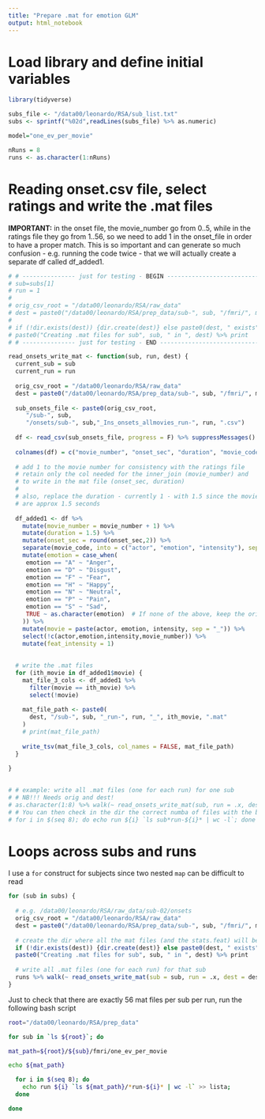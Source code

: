 ```yaml
---
title: "Prepare .mat for emotion GLM"
output: html_notebook
---
```


# Load library and define initial variables
```r
library(tidyverse)

subs_file <- "/data00/leonardo/RSA/sub_list.txt"
subs <- sprintf("%02d",readLines(subs_file) %>% as.numeric)

model="one_ev_per_movie"

nRuns = 8
runs <- as.character(1:nRuns)
```


# Reading onset.csv file, select ratings and write the .mat files
**IMPORTANT:** in the onset file, the movie_number go from 0..5, while in the ratings file they go from 1..56, so we need to add 1 in the onset_file in order to have a proper match. This is so important and can generate so much confusion - e.g. running the code twice - that we will actually create a separate df called df_added1.
```r
# # --------------- just for testing - BEGIN -----------------------------------
# sub=subs[1]
# run = 1
# 
# orig_csv_root = "/data00/leonardo/RSA/raw_data"
# dest = paste0("/data00/leonardo/RSA/prep_data/sub-", sub, "/fmri/", model)
# 
# if (!dir.exists(dest)) {dir.create(dest)} else paste0(dest, " exists")
# paste0("Creating .mat files for sub", sub, " in ", dest) %>% print
# # --------------- just for testing - END -----------------------------------

read_onsets_write_mat <- function(sub, run, dest) {
  current_sub = sub
  current_run = run
  
  orig_csv_root = "/data00/leonardo/RSA/raw_data"
  dest = paste0("/data00/leonardo/RSA/prep_data/sub-", sub, "/fmri/", model)
  
  sub_onsets_file <- paste0(orig_csv_root,
     "/sub-", sub,
     "/onsets/sub-", sub,"_Ins_onsets_allmovies_run-", run, ".csv")
  
  df <- read_csv(sub_onsets_file, progress = F) %>% suppressMessages()
  
  colnames(df) = c("movie_number", "onset_sec", "duration", "movie_code")
  
  # add 1 to the movie number for consistency with the ratings file
  # retain only the col needed for the inner_join (movie_number) and
  # to write in the mat file (onset_sec, duration)
  #
  # also, replace the duration - currently 1 - with 1.5 since the movies 
  # are approx 1.5 seconds
  
  df_added1 <- df %>% 
    mutate(movie_number = movie_number + 1) %>% 
    mutate(duration = 1.5) %>% 
    mutate(onset_sec = round(onset_sec,2)) %>% 
    separate(movie_code, into = c("actor", "emotion", "intensity"), sep = "_") %>% 
    mutate(emotion = case_when(
     emotion == "A" ~ "Anger",
     emotion == "D" ~ "Disgust",
     emotion == "F" ~ "Fear",
     emotion == "H" ~ "Happy",
     emotion == "N" ~ "Neutral",
     emotion == "P" ~ "Pain",
     emotion == "S" ~ "Sad",
     TRUE ~ as.character(emotion)  # If none of the above, keep the original value
    )) %>%
    mutate(movie = paste(actor, emotion, intensity, sep = "_")) %>% 
    select(!c(actor,emotion,intensity,movie_number)) %>% 
    mutate(feat_intensity = 1)
    
  
  # write the .mat files
  for (ith_movie in df_added1$movie) {
    mat_file_3_cols <- df_added1 %>% 
      filter(movie == ith_movie) %>% 
      select(!movie)
    
    mat_file_path <- paste0(
      dest, "/sub-", sub, "_run-", run, "_", ith_movie, ".mat"
    )
    # print(mat_file_path)
    
    write_tsv(mat_file_3_cols, col_names = FALSE, mat_file_path)
  }
  
}
  

# # example: write all .mat files (one for each run) for one sub
# # NB!!! Needs orig and dest!
# as.character(1:8) %>% walk(~ read_onsets_write_mat(sub, run = .x, dest = dest))
# # You can then check in the dir the correct numba of files with the bash:
# for i in $(seq 8); do echo run ${i} `ls sub*run-${i}* | wc -l`; done
```






# Loops across subs and runs
I use a `for` construct for subjects since two nested `map` can be difficult to read 
```r

for (sub in subs) {
  
  # e.g. /data00/leonardo/RSA/raw_data/sub-02/onsets
  orig_csv_root = "/data00/leonardo/RSA/raw_data"
  dest = paste0("/data00/leonardo/RSA/prep_data/sub-", sub, "/fmri/", model)
  
  # create the dir where all the mat files (and the stats.feat) will be stored
  if (!dir.exists(dest)) {dir.create(dest)} else paste0(dest, " exists")
  paste0("Creating .mat files for sub", sub, " in ", dest) %>% print
  
  # write all .mat files (one for each run) for that sub
  runs %>% walk(~ read_onsets_write_mat(sub = sub, run = .x, dest = dest))
}

```


Just to check that there are exactly 56 mat files per sub per run, run the following bash script
```bash

root="/data00/leonardo/RSA/prep_data"

for sub in `ls ${root}`; do

mat_path=${root}/${sub}/fmri/one_ev_per_movie

echo ${mat_path}

  for i in $(seq 8); do
    echo run ${i} `ls ${mat_path}/*run-${i}* | wc -l` >> lista;
  done

done

```





















